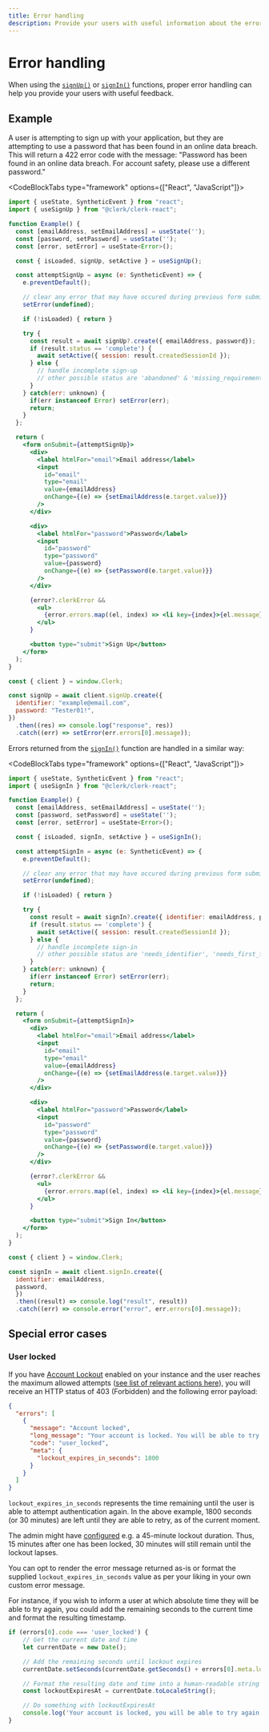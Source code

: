 ```yaml
---
title: Error handling
description: Provide your users with useful information about the errors being returned from Sign In and Sign Up requests.
---
```


# Error handling

When using the [`signUp()`](/docs/references/react/use-sign-up) or [`signIn()`](/docs/references/react/use-sign-in) functions, proper error handling can help you provide your users with useful feedback.

## Example

A user is attempting to sign up with your application, but they are attempting to use a password that has been found in an online data breach. This will return a 422 error code with the message: "Password has been found in an online data breach. For account safety, please use a different password."

<CodeBlockTabs type="framework" options={["React", "JavaScript"]}>
```jsx
import { useState, SyntheticEvent } from "react";
import { useSignUp } from "@clerk/clerk-react";

function Example() {
  const [emailAddress, setEmailAddress] = useState('');
  const [password, setPassword] = useState('');
  const [error, setError] = useState<Error>();

  const { isLoaded, signUp, setActive } = useSignUp();

  const attemptSignUp = async (e: SyntheticEvent) => {
    e.preventDefault();

    // clear any error that may have occured during previous form submission
    setError(undefined);

    if (!isLoaded) { return }

    try {
      const result = await signUp?.create({ emailAddress, password});
      if (result.status == 'complete') {
        await setActive({ session: result.createdSessionId });
      } else {
        // handle incomplete sign-up
        // other possible status are 'abandoned' & 'missing_requirements'
      }
    } catch(err: unknown) {
      if(err instanceof Error) setError(err);
      return; 
    }
  };

  return (
    <form onSubmit={attemptSignUp}>
      <div>
        <label htmlFor="email">Email address</label>
        <input 
          id="email" 
          type="email" 
          value={emailAddress} 
          onChange={(e) => {setEmailAddress(e.target.value)}} 
        />
      </div>

      <div>
        <label htmlFor="password">Password</label>
        <input 
          id="password" 
          type="password" 
          value={password} 
          onChange={(e) => {setPassword(e.target.value)}} 
        />
      </div>

      {error?.clerkError && 
        <ul>
          {error.errors.map((el, index) => <li key={index}>{el.message}</li>)}
        </ul>
      }

      <button type="submit">Sign Up</button>
    </form>
  );
}
```

```js
const { client } = window.Clerk;

const signUp = await client.signUp.create({
  identifier: "example@email.com",
  password: "Tester01!",
})
  .then((res) => console.log("response", res))
  .catch((err) => setError(err.errors[0].message));
```
</CodeBlockTabs>

Errors returned from the [`signIn()`](/docs/references/react/use-sign-in) function are handled in a similar way:

<CodeBlockTabs type="framework" options={["React", "JavaScript"]}>
```jsx
import { useState, SyntheticEvent } from "react";
import { useSignIn } from "@clerk/clerk-react";

function Example() {
  const [emailAddress, setEmailAddress] = useState('');
  const [password, setPassword] = useState('');
  const [error, setError] = useState<Error>();

  const { isLoaded, signIn, setActive } = useSignIn();

  const attemptSignIn = async (e: SyntheticEvent) => {
    e.preventDefault();

    // clear any error that may have occured during previous form submission
    setError(undefined);

    if (!isLoaded) { return }

    try {
      const result = await signIn?.create({ identifier: emailAddress, password});
      if (result.status == 'complete') {
        await setActive({ session: result.createdSessionId });
      } else {
        // handle incomplete sign-in
        // other possible status are 'needs_identifier', 'needs_first_factor', 'needs_second_factor' & 'needs_new_password'
      }
    } catch(err: unknown) {
      if(err instanceof Error) setError(err);
      return; 
    }
  };

  return (
    <form onSubmit={attemptSignIn}>
      <div>
        <label htmlFor="email">Email address</label>
        <input 
          id="email" 
          type="email" 
          value={emailAddress} 
          onChange={(e) => {setEmailAddress(e.target.value)}} 
        />
      </div>

      <div>
        <label htmlFor="password">Password</label>
        <input 
          id="password" 
          type="password" 
          value={password} 
          onChange={(e) => {setPassword(e.target.value)}} 
        />
      </div>

      {error?.clerkError && 
        <ul>
          {error.errors.map((el, index) => <li key={index}>{el.message}</li>)}
        </ul>
      }

      <button type="submit">Sign In</button>
    </form>
  );
}
```

```js
const { client } = window.Clerk;

const signIn = await client.signIn.create({
  identifier: emailAddress,
  password,
  })    
  .then((result) => console.log("result", result))
  .catch((err) => console.error("error", err.errors[0].message));
```
</CodeBlockTabs>

## Special error cases

### User locked

If you have [Account Lockout](/docs/security/user-lock-guide) enabled on your instance and the user reaches the maximum allowed attempts ([see list of relevant actions here](/docs/security/user-lock-guide#related-actions)), you will receive an HTTP status of 403 (Forbidden) and the following error payload:

```json
{
  "errors": [
    {
      "message": "Account locked",
      "long_message": "Your account is locked. You will be able to try again in 30 minutes. For more information, please contact support.",
      "code": "user_locked",
      "meta": {
        "lockout_expires_in_seconds": 1800
      }
    }
  ]
}
```

`lockout_expires_in_seconds` represents the time remaining until the user is able to attempt authentication again.
In the above example, 1800 seconds (or 30 minutes) are left until they are able to retry, as of the current moment.

The admin might have [configured](/docs/security/customize-user-lockout) e.g. a 45-minute lockout duration.
Thus, 15 minutes after one has been locked, 30 minutes will still remain until the lockout lapses.

You can opt to render the error message returned as-is or format the supplied `lockout_expires_in_seconds` value as per your liking in your own custom error message.

For instance, if you wish to inform a user at which absolute time they will be able to try again, you could add the remaining seconds to the current time and format the resulting timestamp.

```js
if (errors[0].code === 'user_locked') {
    // Get the current date and time
    let currentDate = new Date();

    // Add the remaining seconds until lockout expires
    currentDate.setSeconds(currentDate.getSeconds() + errors[0].meta.lockout_expires_in_seconds);

    // Format the resulting date and time into a human-readable string
    const lockoutExpiresAt = currentDate.toLocaleString();

    // Do something with lockoutExpiresAt
    console.log('Your account is locked, you will be able to try again at ' + lockoutExpiresAt);
}
```
